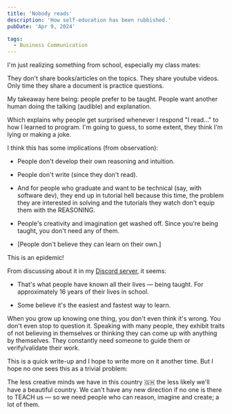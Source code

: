 ```yaml
---
title: 'Nobody reads'
description: 'How self-education has been rubbished.'
pubDate: 'Apr 9, 2024'

tags:
  - Business Communication
---
```


I'm just realizing something from school, especially my class mates:

They don't share books/articles on the topics. They share youtube videos. Only time they share a document is practice questions.

My takeaway here being: people prefer to be taught. People want another human doing the talking (audible) and explanation.

Which explains why people get surprised whenever I respond "I read..." to how I learned to program. I'm going to guess, to some extent, they think I'm lying or making a joke.

I think this has some implications (from observation):

- People don't develop their own reasoning and intuition.

- People don't write (since they don't read).

- And for people who graduate and want to be technical (say, with software dev), they end up in tutorial hell because this time, the problem they are interested in solving and the tutorials they watch don't equip them with the REASONING.

- People's creativity and imagination get washed off. Since you're being taught, you don't need any of them.

- [People don't believe they can learn on their own.]

This is an epidemic!

From discussing about it in my [Discord server](https://discord.gg/5CDnysz), it seems:

- That's what people have known all their lives — being taught. For approximately 16 years of their lives in school.

- Some believe it's the easiest and fastest way to learn.

When you grow up knowing one thing, you don't even think it's wrong. You don't even stop to question it. Speaking with many people, they exhibit traits of not believing in themselves or thinking they can come up with anything by themselves. They constantly need someone to guide them or verify/validate their work.

This is a quick write-up and I hope to write more on it another time. But I hope no one sees this as a trivial problem:

The less creative minds we have in this country 🇬🇭 the less likely we'll have a beautiful country. We can't have any new direction if no one is there to TEACH us — so we need people who can reason, imagine and create; a lot of them.
